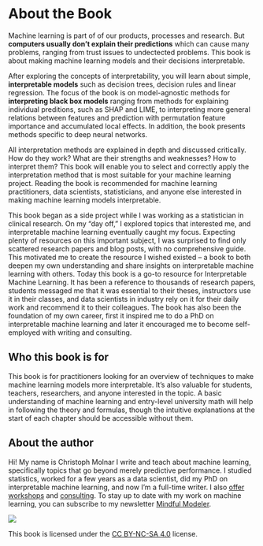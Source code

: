 # About the Book {-}

Machine learning is part of of our products, processes and research.
But **computers usually don't explain their predictions** which can cause many problems, ranging from trust issues to undectected problems.
This book is about making machine learning models and their decisions interpretable.

After exploring the concepts of interpretability, you will learn about simple, **interpretable models** such as decision trees, decision rules and linear regression.
The focus of the book is on model-agnostic methods for **interpreting black box models** ranging from methods for explaining individual preditions, such as SHAP and LIME, to interpreting more general relations between features and prediction with permutation feature importance and accumulated local effects.
In addition, the book presents methods specific to deep neural networks.

All interpretation methods are explained in depth and discussed critically.
How do they work?
What are their strengths and weaknesses?
How to interpret them?
This book will enable you to select and correctly apply the interpretation method that is most suitable for your machine learning project.
Reading the book is recommended for machine learning practitioners, data scientists, statisticians, and anyone else interested in making machine learning models interpretable.

<!-- high-level view of books journey -->
This book began as a side project while I was working as a statistician in clinical research.
On my "day off," I explored topics that interested me, and interpretable machine learning eventually caught my focus.
Expecting plenty of resources on this important subject, I was surprised to find only scattered research papers and blog posts, with no comprehensive guide.
This motivated me to create the resource I wished existed -- a book to both deepen my own understanding and share insights on interpretable machine learning with others.
Today this book is a go-to resource for Interpretable Machine Learning.
It has been a reference to thousands of research papers, students messaged me that it was essential to their theses, instructors use it in their classes, and data scientists in industry rely on it for their daily work and recommend it to their colleagues.
The book has also been the foundation of my own career, first it inspired me to do a PhD on interpretable machine learning and later it encouraged me to become self-employed with writing and consulting.

## Who this book is for

This book is for practitioners looking for an overview of techniques to make machine learning models more interpretable.
It’s also valuable for students, teachers, researchers, and anyone interested in the topic.
A basic understanding of machine learning and entry-level university math will help in following the theory and formulas, though the intuitive explanations at the start of each chapter should be accessible without them.

## About the author

Hi! My name is Christoph Molnar I write and teach about machine learning, specifically topics that go beyond merely predictive performance. 
I studied statistics, worked for a few years as a data scientist, did my PhD on interpretable machine learning, and now I'm a full-time writer.
I also [offer workshops](https://christophmolnar.com/workshops/) and [consulting](https://christophmolnar.com/consulting/).
To stay up to date with my work on machine learning, you can subscribe to my newsletter [Mindful Modeler](https://mindfulmodeler.substack.com/).


![](./images/by-nc-sa.png)

This book is licensed under the [CC BY-NC-SA 4.0](http://creativecommons.org/licenses/by-nc-sa/4.0/) license.



